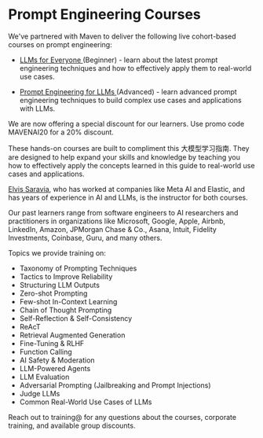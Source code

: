 # Prompt Engineering Courses


<Callout type= "info" emoji="🎓">
We've partnered with Maven to deliver the following live cohort-based courses on prompt engineering:

- [LLMs for Everyone ](https://maven.com/AdamLeeN/llms-for-everyone) (Beginner) - learn about the latest prompt engineering techniques and how to effectively apply them to real-world use cases.

- [Prompt Engineering for LLMs ](https://maven.com/AdamLeeN/prompt-engineering-llms) (Advanced) - learn advanced prompt engineering techniques to build complex use cases and applications with LLMs.

We are now offering a special discount for our learners. Use promo code MAVENAI20 for a 20% discount.
</Callout>

These hands-on courses are built to compliment this 大模型学习指南. They are designed to help expand your skills and knowledge by teaching you how to effectively apply the concepts learned in this guide to real-world use cases and applications.

[Elvis Saravia](https://www.linkedin.com/in/omarsar/), who has worked at companies like Meta AI and Elastic, and has years of experience in AI and LLMs, is the instructor for both courses.

Our past learners range from software engineers to AI researchers and practitioners in organizations like Microsoft, Google, Apple, Airbnb, LinkedIn, Amazon, JPMorgan Chase & Co., Asana, Intuit, Fidelity Investments, Coinbase, Guru, and many others.

Topics we provide training on:

- Taxonomy of Prompting Techniques
- Tactics to Improve Reliability
- Structuring LLM Outputs
- Zero-shot Prompting
- Few-shot In-Context Learning
- Chain of Thought Prompting
- Self-Reflection & Self-Consistency
- ReAcT
- Retrieval Augmented Generation
- Fine-Tuning & RLHF
- Function Calling
- AI Safety & Moderation
- LLM-Powered Agents
- LLM Evaluation
- Adversarial Prompting (Jailbreaking and Prompt Injections)
- Judge LLMs
- Common Real-World Use Cases of LLMs

Reach out to training@ for any questions about the courses, corporate training, and available group discounts.
